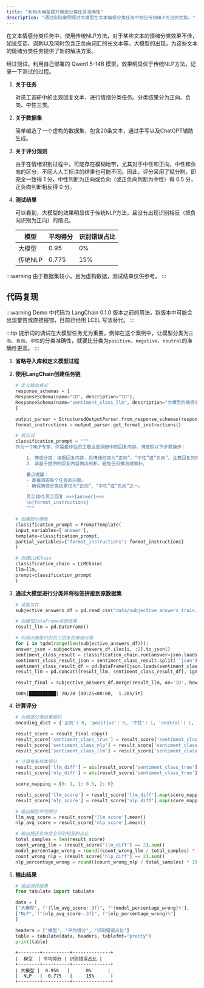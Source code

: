 ```yaml
---
title: "利用大模型提升情感分类任务准确性"
description: "通过实际案例探讨大模型在文本情感分类任务中相比传统NLP方法的优势。"
---
```



在文本情感分类任务中，使用传统NLP方法，对于某些文本的情绪分类效果不佳，如说反话、讽刺以及同时包含正负向词汇的长文本等。大模型的出现，为这些文本的情绪分类任务提供了新的解决方案。

经过测试，利用自己部署的 Qwen1.5-14B 模型，效果明显优于传统NLP方法，记录一下测试的过程。

1. **关于任务**

   对员工调研中的主观回复文本，进行情绪分类任务。分类结果分为正向、负向、中性三类。

2. **关于数据集**

   简单编造了一个虚构的数据集，包含20条文本，通过手写以及ChatGPT辅助生成。

3. **关于评分规则**

   由于在情绪识别过程中，可能存在模糊地带，尤其对于中性和正向，中性和负向的区分，不同人人工标注的结果也可能不同。因此，评分采用了赋分制，即完全一致得
   1 分，中性判断为正向或负向（或正负向判断为中性）得 0.5 分，正负向判断相反得 0 分。

4. **测试结果**

    可以看到，大模型的效果明显优于传统NLP方法，且没有出现识别相反（把负向识别为正向）的情况。

    | 模型  | 平均得分  | 识别错误占比 |
    |-----|-------|--------|
    | 大模型 | 0.95  | 0%     |
    | 传统NLP | 0.775 | 15%    |

:::warning
由于数据集较小，且为虚构数据，测试结果仅供参考。
:::

## 代码复现

:::warning
Demo 中代码为 LangChain 0.1.0 版本之前的用法，新版本中可能会出现警告或直接报错，目前已经用 LCEL 写法替代。
:::

:::tip
提示词的调试在大模型任务尤为重要，例如在这个案例中，让模型分类为`正向`、`负向`、`中性`的分类准确性，就要比分类为`positive`、`negative`、`neutral`的准确性更高。
:::

1. **省略导入库和定义模型过程**

2. **使用LangChain创建任务链**

   ```python
   # 定义输出格式
   response_schemas = [
   ResponseSchema(name="ID", description="ID"),
   ResponseSchema(name="sentiment_class_llm", description="大模型的情感分类，返回`正向`、`中性`或`负向`"),
   ]
   
   output_parser = StructuredOutputParser.from_response_schemas(response_schemas)
   format_instructions = output_parser.get_format_instructions()
   
   # 提示词
   classification_prompt = """
   作为一个NLP专家，你需要评估员工敬业度调研中的回复内容。请按照以下步骤操作：
   
       1. 情感分类：根据回复内容，将情绪归类为“正向”、“中性”或“负向”。注意回复的情感色彩、态度和情绪。对于使用反话或反讽的回复，尝试识别实际意图，并据此分类。
       2. 请基于提供的回复内容做出判断，避免任何推测或脑补。
   
       要点提醒：
       - 直接回答每个任务的问题。
       - 确保情感分类结果仅为“正向”、“中性”或“负向”之一。
   
       员工ID与员工回复 >>>{answer}<<<
       \n{format_instructions}
       """
   
   # 创建提示模板
   classification_prompt = PromptTemplate(
   input_variables=['answer'],
   template=classification_prompt,
   partial_variables={"format_instructions": format_instructions}
   )
   
   # 创建LLMChain
   classification_chain = LLMChain(
   llm=llm,
   prompt=classification_prompt
   )
   ```

3. **通过大模型进行分类并将标签拼接到原数据集**

   ```python
   # 读取文件
   subjective_answers_df = pd.read_csv("data/subjective_answers_train.csv")
   
   # 创建空DataFrame存放结果
   result_llm = pd.DataFrame()
   
   # 利用大模型识别员工回复的情感分类
   for i in tqdm(range(len(subjective_answers_df))):
   answer_json = subjective_answers_df.iloc[i, :2].to_json()
   sentiment_class_result = classification_chain.run(answer=json.loads(answer_json))
   sentiment_class_result_json = sentiment_class_result.split('`json')[1].split('`')[0].strip()
   sentiment_class_result_df = pd.DataFrame([json.loads(sentiment_class_result_json)])
   result_llm = pd.concat([result_llm, sentiment_class_result_df], ignore_index=True)
   
   result_final = subjective_answers_df.merge(result_llm, on='ID', how='left')
   ```

   ```text title="Output"
   100%|██████████| 20/20 [00:25<00:00,  1.28s/it]
   ```   

4. **计算评分**
   
   ```python
   # 为情感分类结果编码
   encoding_dict = {'正向': 0, 'positive': 0, '中性': 1, 'neutral': 1, '负向': 2, 'negative': 2}
   
   result_score = result_final.copy()
   result_score['sentiment_class_true'] = result_score['sentiment_class_true'].replace(encoding_dict)
   result_score['sentiment_class_nlp'] = result_score['sentiment_class_nlp'].replace(encoding_dict)
   result_score['sentiment_class_llm'] = result_score['sentiment_class_llm'].replace(encoding_dict)
   
   # 计算每条样本得分
   result_score['llm_diff'] = abs(result_score['sentiment_class_true'] - result_score['sentiment_class_llm'])
   result_score['nlp_diff'] = abs(result_score['sentiment_class_true'] - result_score['sentiment_class_nlp'])
   
   score_mapping = {0: 1, 1: 0.5, 2: 0}
   
   result_score['llm_score'] = result_score['llm_diff'].map(score_mapping)
   result_score['nlp_score'] = result_score['nlp_diff'].map(score_mapping)
   
   # 输出模型平均得分
   llm_avg_score = result_score['llm_score'].mean()
   nlp_avg_score = result_score['nlp_score'].mean()
   
   # 输出把正负向完全识别相反的占比
   total_samples = len(result_score)
   count_wrong_llm = (result_score['llm_diff'] == 2).sum()
   model_percentage_wrong = round((count_wrong_llm / total_samples) * 100)
   count_wrong_nlp = (result_score['nlp_diff'] == 2).sum()
   nlp_percentage_wrong = round((count_wrong_nlp / total_samples) * 100)
   ```

5. **输出结果**

   ```python
   # 输出测评结果
   from tabulate import tabulate
   
   data = [
   ["大模型", f"{llm_avg_score:.3f}", f"{model_percentage_wrong}%"],
   ["NLP", f"{nlp_avg_score:.3f}", f"{nlp_percentage_wrong}%"]
   ]
   
   headers = ["模型", "平均得分", "识别错误占比"]
   table = tabulate(data, headers, tablefmt="pretty")
   print(table)
   ```

    ```text title="Output"
   +--------+----------+--------------+
   |  模型  | 平均得分 | 识别错误占比 |
   +--------+----------+--------------+
   | 大模型 |  0.950   |      0%      |
   |  NLP   |  0.775   |     15%      |
   +--------+----------+--------------+
    ```